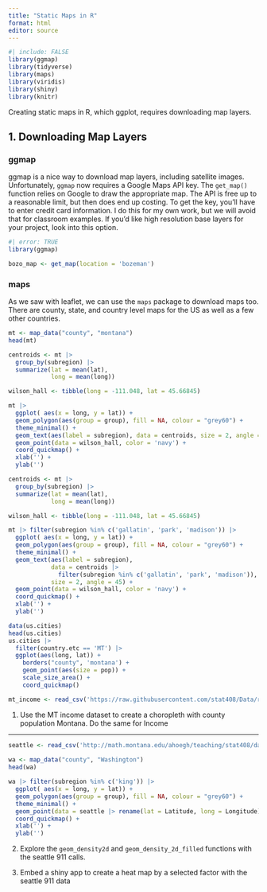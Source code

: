 ```yaml
---
title: "Static Maps in R"
format: html
editor: source
---
```


```r
#| include: FALSE
library(ggmap)
library(tidyverse)
library(maps)
library(viridis)
library(shiny)
library(knitr)
```

Creating static maps in R, which ggplot, requires downloading map layers.

## 1. Downloading Map Layers

### ggmap

ggmap is a nice way to download map layers, including satellite images. Unfortunately, `ggmap` now requires a Google Maps API key. The `get_map()` function relies on Google to draw the appropriate map. The API is free up to a reasonable limit, but then does end up costing. To get the key, you'll have to enter credit card information. I do this for my own work, but we will avoid that for classroom examples. If you'd like high resolution base layers for your project, look into this option.

```r
#| error: TRUE
library(ggmap)

bozo_map <- get_map(location = 'bozeman')
```

### maps

As we saw with leaflet, we can use the `maps` package to download maps too. There are county, state, and country level maps for the US as well as a few other countries.

```r
mt <- map_data("county", "montana")
head(mt)
```

```r
centroids <- mt |>
  group_by(subregion) |>
  summarize(lat = mean(lat), 
            long = mean(long))

wilson_hall <- tibble(long = -111.048, lat = 45.66845)

mt |>
  ggplot( aes(x = long, y = lat)) +
  geom_polygon(aes(group = group), fill = NA, colour = "grey60") +
  theme_minimal() +
  geom_text(aes(label = subregion), data = centroids, size = 2, angle = 45) +
  geom_point(data = wilson_hall, color = 'navy') +
  coord_quickmap() +
  xlab('') +
  ylab('')

```

```r
centroids <- mt |>
  group_by(subregion) |>
  summarize(lat = mean(lat), 
            long = mean(long))

wilson_hall <- tibble(long = -111.048, lat = 45.66845)

mt |> filter(subregion %in% c('gallatin', 'park', 'madison')) |>
  ggplot( aes(x = long, y = lat)) +
  geom_polygon(aes(group = group), fill = NA, colour = "grey60") +
  theme_minimal() +
  geom_text(aes(label = subregion), 
            data = centroids |> 
              filter(subregion %in% c('gallatin', 'park', 'madison')),
            size = 2, angle = 45) +
  geom_point(data = wilson_hall, color = 'navy') +
  coord_quickmap() +
  xlab('') +
  ylab('')
```

```r
data(us.cities)
head(us.cities)
us.cities |>
  filter(country.etc == 'MT') |> 
  ggplot(aes(long, lat)) +
    borders("county", 'montana') +
    geom_point(aes(size = pop)) +
    scale_size_area() +
    coord_quickmap() 
```

```r
mt_income <- read_csv('https://raw.githubusercontent.com/stat408/Data/refs/heads/main/MT_Income.csv'); mt_income
```

1. Use the MT income dataset to create a choropleth with county population Montana. Do the same for Income

---

```r
seattle <- read_csv('http://math.montana.edu/ahoegh/teaching/stat408/datasets/Seattle_911_062016.csv') 
  
wa <- map_data("county", "Washington")
head(wa)

wa |> filter(subregion %in% c('king')) |>
  ggplot( aes(x = long, y = lat)) +
  geom_polygon(aes(group = group), fill = NA, colour = "grey60") +
  theme_minimal() +
  geom_point(data = seattle |> rename(lat = Latitude, long = Longitude), color = 'navy') +
  coord_quickmap() +
  xlab('') +
  ylab('')
```

2. Explore the `geom_density2d` and `geom_density_2d_filled` functions with the seattle 911 calls.


3. Embed a shiny app to create a heat map by a selected factor with the seattle 911 data
